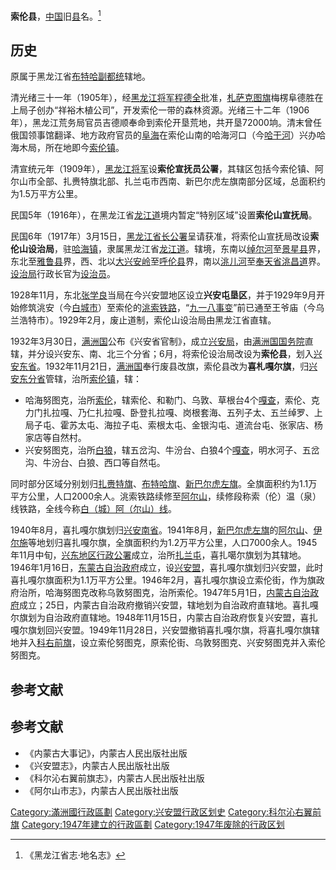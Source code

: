 '''索伦县'''，[[中国|中国]]旧[[县|县]]名。<ref>《黑龙江省志·地名志》</ref>
==历史==
原属于黑龙江省[[布特哈副都统|布特哈副都统]]辖地。

清光绪三十一年（1905年），经[[黑龙江将军|黑龙江将军]][[程德全|程德全]]批准，[[札萨克图旗|札萨克图旗]]梅楞阜德胜在上局子创办“祥裕木植公司”，开发索伦一带的森林资源。光绪三十二年（1906年），黑龙江荒务局官员吉德顺奉命到索伦开垦荒地，共开垦72000垧。清末曾任俄国领事馆翻译、地方政府官员的[[阜海|阜海]]在索伦山南的哈海河口（今[[哈干河|哈干河]]）兴办哈海木局，所在地即今[[索伦镇|索伦镇]]。

清宣统元年（1909年），[[黑龙江将军|黑龙江将军]]设'''索伦宣抚员公署'''，其辖区包括今索伦镇、阿尔山市全部、扎赉特旗北部、扎兰屯市西南、新巴尔虎左旗南部分区域，总面积约为1.5万平方公里。

民国5年（1916年），在黑龙江省[[龙江道|龙江道]]境内暂定“特别区域”设置'''索伦山宣抚局'''。　

民国6年（1917年）3月15日，[[黑龍江省政府|黑龙江省长公署]]呈请获准，将索伦山宣抚局改设'''索伦山设治局'''，驻[[索伦镇|哈海镇]]，隶属黑龙江省[[龙江道|龙江道]]。辖境，东南以[[绰尔河|绰尔河]]至[[景星县|景星县]]界，东北至[[雅鲁县|雅鲁县]]界，西、北以[[大兴安岭|大兴安岭]]至[[呼伦县|呼伦县]]界，南以[[洮儿河|洮儿河]]至[[奉天省|奉天省]][[洮昌道|洮昌道]]界。[[设治局|设治局]]行政长官为[[设治员|设治员]]。

1928年11月，东北[[张学良|张学良]]当局在今兴安盟地区设立'''兴安屯垦区'''，并于1929年9月开始修筑洮安（今[[白城市|白城市]]）至索伦的[[洮索铁路|洮索铁路]]，“[[九一八事变|九一八事变]]”前已通至王爷庙（今乌兰浩特市）。1929年2月，废止道制，索伦山设治局由黑龙江省直辖。

1932年3月30日，[[满洲国|满洲国]]公布《兴安省官制》，成立[[兴安局|兴安局]]，由[[满洲国国务院|满洲国国务院]]直辖，并分设兴安东、南、北三个分省；6月，将索伦设治局改设为'''索伦县'''，划入[[兴安东省|兴安东省]]。1932年11月21日，[[满洲国|满洲国]]奉行废县改旗，索伦县改为'''喜札嘎尔旗'''，归[[兴安东分省|兴安东分省]]管辖，治所[[索伦镇|索伦镇]]，辖： 
*哈海努图克，治所[[索伦|索伦]]，辖索伦、和勒门、乌敦、草根台4个[[嘎查|嘎查]]，索伦、克力门扎拉嘎、乃仁扎拉嘎、卧登扎拉嘎、岗根套海、五列子太、五兰绰罗、上局子屯、霍苏太屯、海拉子屯、索根太屯、金银沟屯、道流台屯、张家店、杨家店等自然村。　
*兴安努图克，治所[[白狼镇|白狼]]，辖五岔沟、牛汾台、白狼4个[[嘎查|嘎查]]，明水河子、五岔沟、牛汾台、白狼、西口等自然屯。
同时部分区域分别划归[[扎赉特旗|扎赉特旗]]、[[布特哈旗|布特哈旗]]、[[新巴尔虎左旗|新巴尔虎左旗]]。全旗面积约为1.1万平方公里，人口2000余人。洮索铁路续修至[[阿尔山|阿尔山]]，续修段称索（伦）温（泉）线铁路，全线今称[[白阿铁路|白（城）阿（尔山）线]]。

1940年8月，喜扎嘎尔旗划归[[兴安南省|兴安南省]]。1941年8月，[[新巴尔虎左旗|新巴尔虎左旗]]的[[阿尔山|阿尔山]]、[[伊尔施|伊尔施]]等地划归喜扎嘎尔旗，全旗面积约为1.2万平方公里，人口7000余人。1945年11月中旬，[[兴东地区行政公署|兴东地区行政公署]]成立，治所[[扎兰屯|扎兰屯]]，喜扎噶尔旗划为其辖地。1946年1月16日，[[东蒙古自治政府|东蒙古自治政府]]成立，设[[兴安盟|兴安盟]]，喜扎嘎尔旗划归兴安盟，此时喜扎嘎尔旗面积为1.1万平方公里。1946年2月，喜扎嘎尔旗设立索伦街，作为旗政府治所，哈海努图克改称乌敦努图克，治所索伦。1947年5月1日，[[内蒙古自治政府|内蒙古自治政府]]成立；25日，内蒙古自治政府撤销兴安盟，辖地划为自治政府直辖地。喜扎嘎尔旗划为自治政府直辖地。1948年11月15日，内蒙古自治政府恢复兴安盟，喜扎嘎尔旗划回兴安盟。1949年11月28日，兴安盟撤销喜扎嘎尔旗，将喜扎嘎尔旗辖地并入[[科右前旗|科右前旗]]，设立索伦努图克，原索伦街、乌敦努图克、兴安努图克并入索伦努图克。

==参考文献==
<references/>
==参考文献==
*《内蒙古大事记》，内蒙古人民出版社出版
*《兴安盟志》，内蒙古人民出版社出版
*《科尔沁右翼前旗志》，内蒙古人民出版社出版
*《阿尔山市志》，内蒙古人民出版社出版

{{DEFAULTSORT:S}}
[[Category:滿洲國行政區劃|Category:滿洲國行政區劃]]

[[Category:兴安盟行政区划史|Category:兴安盟行政区划史]]
[[Category:科尔沁右翼前旗|Category:科尔沁右翼前旗]]
[[Category:1947年建立的行政區劃|Category:1947年建立的行政區劃]]
[[Category:1947年废除的行政区划|Category:1947年废除的行政区划]]